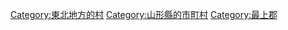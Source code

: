 {{Commonscat|Okura, Yamagata}}
{{catmore}}

{{DEFAULTSORT:Okura}}
[[Category:東北地方的村|Category:東北地方的村]]
[[Category:山形縣的市町村|Category:山形縣的市町村]]
[[Category:最上郡|Category:最上郡]]